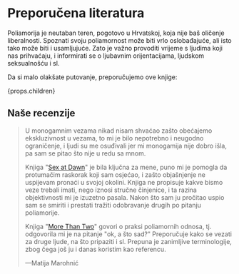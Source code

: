 
<Prose>

# Preporučena literatura

Poliamorija je neutaban teren, pogotovo u Hrvatskoj, koja nije baš oličenje liberalnosti. Spoznati svoju poliamornost može biti vrlo oslobađajuće, ali isto tako može biti i usamljujuće. Zato je važno provoditi vrijeme s ljudima koji nas prihvaćaju, i informirati se o ljubavnim orijentacijama, ljudskom seksualnošću i sl.

Da si malo olakšate putovanje, preporučujemo ove knjige:

<div className="not-prose">{props.children}</div>

## Naše recenzije

> U monogamnim vezama nikad nisam shvaćao zašto obećajemo ekskluzivnost u vezama, to mi je bilo nepotrebno i neugodno ograničenje, i ljudi su me osuđivali jer mi monogamija nije dobro išla, pa sam se pitao što nije u redu sa mnom.
>
> Knjiga "[Sex at Dawn]" je bila ključna za mene, puno mi je pomogla da protumačim raskorak koji sam osjećao, i zašto objašnjenje ne uspijevam pronaći u svojoj okolini. Knjiga ne propisuje kakve bismo veze trebali imati, nego iznosi stručne činjenice, i ta razina objektivnosti mi je izuzetno pasala. Nakon što sam ju pročitao uspio sam se smiriti i prestati tražiti odobravanje drugih po pitanju poliamorije.
>
> Knjiga "[More Than Two]" govori o praksi poliamornih odnosa, tj. odgovorila mi je na pitanje "ok, a što sad?" Preporučuje kako se vezati za druge ljude, na što pripaziti i sl. Prepuna je zanimljive terminologije, zbog čega još ju i danas koristim kao referencu.
>
> —Matija Marohnić

</Prose>

[Sex at Dawn]: https://a.co/d/2AmzaDQ
[More Than Two]: https://a.co/d/ji34DGT
